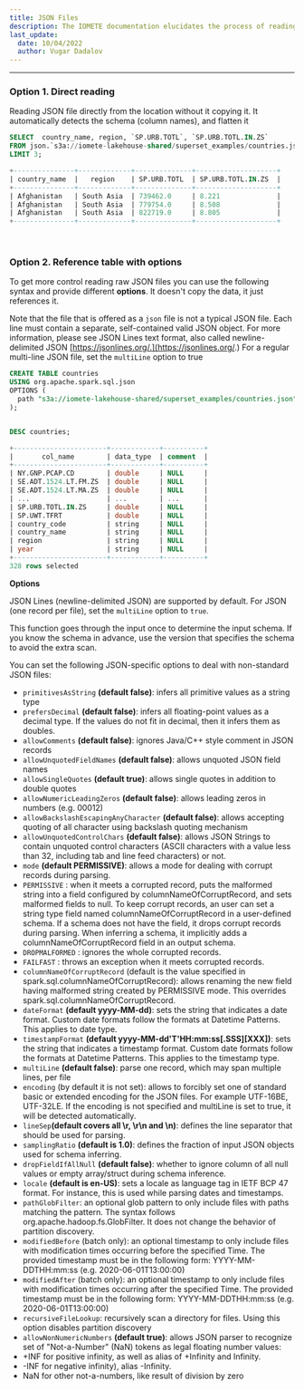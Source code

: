 ```yaml
---
title: JSON Files
description: The IOMETE documentation elucidates the process of reading a JSON file directly from its source, eliminating the need for copying.
last_update:
  date: 10/04/2022
  author: Vugar Dadalov
---
```


---

### Option 1. Direct reading

Reading JSON file directly from the location without it copying it. It automatically detects the schema (column names), and flatten it

```sql
SELECT  country_name, region, `SP.URB.TOTL`, `SP.URB.TOTL.IN.ZS`
FROM json.`s3a://iomete-lakehouse-shared/superset_examples/countries.json`
LIMIT 3;

+---------------+-------------+--------------+--------------------+
| country_name  |   region    | SP.URB.TOTL  | SP.URB.TOTL.IN.ZS  |
+---------------+-------------+--------------+--------------------+
| Afghanistan   | South Asia  | 739462.0     | 8.221              |
| Afghanistan   | South Asia  | 779754.0     | 8.508              |
| Afghanistan   | South Asia  | 822719.0     | 8.805              |
+---------------+-------------+--------------+--------------------+
```

<br />

### Option 2. Reference table with options

To get more control reading raw JSON files you can use the following syntax and provide different **options**. It doesn't copy the data, it just references it.

Note that the file that is offered as a `json` file is not a typical JSON file. Each line must contain a separate, self-contained valid JSON object. For more information, please see JSON Lines text format, also called newline-delimited JSON [https://jsonlines.org/.](https://jsonlines.org/.) For a regular multi-line JSON file, set the `multiLine` option to true

```sql
CREATE TABLE countries
USING org.apache.spark.sql.json
OPTIONS (
  path "s3a://iomete-lakehouse-shared/superset_examples/countries.json"
);


DESC countries;

+-----------------------+------------+----------+
|       col_name        | data_type  | comment  |
+-----------------------+------------+----------+
| NY.GNP.PCAP.CD        | double     | NULL     |
| SE.ADT.1524.LT.FM.ZS  | double     | NULL     |
| SE.ADT.1524.LT.MA.ZS  | double     | NULL     |
| ...                   | ...        | ...      |
| SP.URB.TOTL.IN.ZS     | double     | NULL     |
| SP.UWT.TFRT           | double     | NULL     |
| country_code          | string     | NULL     |
| country_name          | string     | NULL     |
| region                | string     | NULL     |
| year                  | string     | NULL     |
+-----------------------+------------+----------+
328 rows selected
```

**Options**

JSON Lines (newline-delimited JSON) are supported by default. For JSON (one record per file), set the `multiLine` option to `true`.

This function goes through the input once to determine the input schema. If you know the schema in advance, use the version that specifies the schema to avoid the extra scan.

You can set the following JSON-specific options to deal with non-standard JSON files:

- `primitivesAsString` **(default false)**: infers all primitive values as a string type
- `prefersDecimal` **(default false)**: infers all floating-point values as a decimal type. If the values do not fit in decimal, then it infers them as doubles.
- `allowComments` **(default false)**: ignores Java/C++ style comment in JSON records
- `allowUnquotedFieldNames` **(default false)**: allows unquoted JSON field names
- `allowSingleQuotes` **(default true)**: allows single quotes in addition to double quotes
- `allowNumericLeadingZeros` **(default false)**: allows leading zeros in numbers (e.g. 00012)
- `allowBackslashEscapingAnyCharacter` **(default false)**: allows accepting quoting of all character using backslash quoting mechanism
- `allowUnquotedControlChars` **(default false)**: allows JSON Strings to contain unquoted control characters (ASCII characters with a value less than 32, including tab and line feed characters) or not.
- `mode` **(default PERMISSIVE)**: allows a mode for dealing with corrupt records during parsing.
- `PERMISSIVE` : when it meets a corrupted record, puts the malformed string into a field configured by columnNameOfCorruptRecord, and sets malformed fields to null. To keep corrupt records, an user can set a string type field named columnNameOfCorruptRecord in a user-defined schema. If a schema does not have the field, it drops corrupt records during parsing. When inferring a schema, it implicitly adds a columnNameOfCorruptRecord field in an output schema.
- `DROPMALFORMED` : ignores the whole corrupted records.
- `FAILFAST` : throws an exception when it meets corrupted records.
- `columnNameOfCorruptRecord` (default is the value specified in spark.sql.columnNameOfCorruptRecord): allows renaming the new field having malformed string created by PERMISSIVE mode. This overrides spark.sql.columnNameOfCorruptRecord.
- `dateFormat` **(default yyyy-MM-dd)**: sets the string that indicates a date format. Custom date formats follow the formats at Datetime Patterns. This applies to date type.
- `timestampFormat` **(default yyyy-MM-dd'T'HH:mm:ss\[.SSS]\[XXX])**: sets the string that indicates a timestamp format. Custom date formats follow the formats at Datetime Patterns. This applies to the timestamp type.
- `multiLine` **(default false)**: parse one record, which may span multiple lines, per file
- `encoding` (by default it is not set): allows to forcibly set one of standard basic or extended encoding for the JSON files. For example UTF-16BE, UTF-32LE. If the encoding is not specified and multiLine is set to true, it will be detected automatically.
- `lineSep`**(default covers all \r, \r\n and \n)**: defines the line separator that should be used for parsing.
- `samplingRatio` **(default is 1.0)**: defines the fraction of input JSON objects used for schema inferring.
- `dropFieldIfAllNull` **(default false)**: whether to ignore column of all null values or empty array/struct during schema inference.
- `locale` **(default is en-US)**: sets a locale as language tag in IETF BCP 47 format. For instance, this is used while parsing dates and timestamps.
- `pathGlobFilter`: an optional glob pattern to only include files with paths matching the pattern. The syntax follows org.apache.hadoop.fs.GlobFilter. It does not change the behavior of partition discovery.
- `modifiedBefore` (batch only): an optional timestamp to only include files with modification times occurring before the specified Time. The provided timestamp must be in the following form: YYYY-MM-DDTHH:mm:ss (e.g. 2020-06-01T13:00:00)
- `modifiedAfter` (batch only): an optional timestamp to only include files with modification times occurring after the specified Time. The provided timestamp must be in the following form: YYYY-MM-DDTHH:mm:ss (e.g. 2020-06-01T13:00:00)
- `recursiveFileLookup`: recursively scan a directory for files. Using this option disables partition discovery
- `allowNonNumericNumbers` **(default true)**: allows JSON parser to recognize set of "Not-a-Number" (NaN) tokens as legal floating number values:
- +INF for positive infinity, as well as alias of +Infinity and Infinity.
- -INF for negative infinity), alias -Infinity.
- NaN for other not-a-numbers, like result of division by zero
